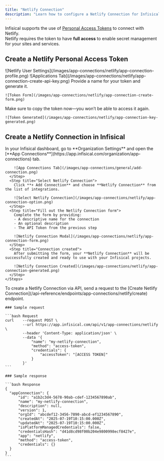 ```yaml
---
title: "Netlify Connection"
description: "Learn how to configure a Netlify Connection for Infisical."
---
```


Infisical supports the use of [Personal Access Tokens](https://docs.netlify.com/api/get-started/#get-access-tokens) to connect with Netlify.  
<Note>
  Netlify requires the token to have **full access** to enable secret management for your sites and services.
</Note>

## Create a Netlify Personal Access Token

<Steps>
  <Step title="From your Netlify dashboard, click on your user avatar and go to 'User settings'">
    ![Netlify User Settings](/images/app-connections/netlify/app-connection-profile.png)
  </Step>
  <Step title="In the left sidebar, click on 'Applications' and scroll to 'Personal Access Tokens'">
    ![Applications Tab](/images/app-connections/netlify/app-connection-create-api-key.png)
  </Step>
  <Step title="Click 'New access token'">
    Provide a name for your token and generate it.

    ![Token Form](/images/app-connections/netlify/app-connection-create-form.png)
  </Step>
  <Step title="Copy the token securely">
    Make sure to copy the token now—you won’t be able to access it again.

    ![Token Generated](/images/app-connections/netlify/app-connection-key-generated.png)
  </Step>
</Steps>

## Create a Netlify Connection in Infisical

<Tabs>
  <Tab title="Infisical UI">
    <Steps>
      <Step title="Navigate to App Connections">
        In your Infisical dashboard, go to **Organization Settings** and open the [**App Connections**](https://app.infisical.com/organization/app-connections) tab.

        ![App Connections Tab](/images/app-connections/general/add-connection.png)
      </Step>
      <Step title="Select Netlify Connection">
        Click **+ Add Connection** and choose **Netlify Connection** from the list of integrations.

        ![Select Netlify Connection](/images/app-connections/netlify/app-connection-option.png)
      </Step>
      <Step title="Fill out the Netlify Connection form">
        Complete the form by providing:
        - A descriptive name for the connection
        - An optional description
        - The API Token from the previous step

        ![Netlify Connection Modal](/images/app-connections/netlify/app-connection-form.png)
      </Step>
      <Step title="Connection created">
        After submitting the form, your **Netlify Connection** will be successfully created and ready to use with your Infisical projects.

        ![Netlify Connection Created](/images/app-connections/netlify/app-connection-generated.png)
      </Step>
    </Steps>
  </Tab>

  <Tab title="API">
    To create a Netlify Connection via API, send a request to the [Create Netlify Connection](/api-reference/endpoints/app-connections/netlify/create) endpoint.

    ### Sample request

    ```bash Request
    curl    --request POST \
            --url https://app.infisical.com/api/v1/app-connections/netlify \
            --header 'Content-Type: application/json' \
            --data '{
                "name": "my-netlify-connection",
                "method": "access-token",
                "credentials": {
                    "accessToken": "[ACCESS TOKEN]"
                }
            }'
    ```

    ### Sample response

    ```bash Response
    {
      "appConnection": {
          "id": "a1b2c3d4-5678-90ab-cdef-1234567890ab",
          "name": "my-netlify-connection",
          "description": null,
          "version": 1,
          "orgId": "abcdef12-3456-7890-abcd-ef1234567890",
          "createdAt": "2025-07-19T10:15:00.000Z",
          "updatedAt": "2025-07-19T10:15:00.000Z",
          "isPlatformManagedCredentials": false,
          "credentialsHash": "d41d8cd98f00b204e9800998ecf8427e",
          "app": "netlify",
          "method": "access-token",
          "credentials": {}
      }
    }
    ```
  </Tab>
</Tabs>

